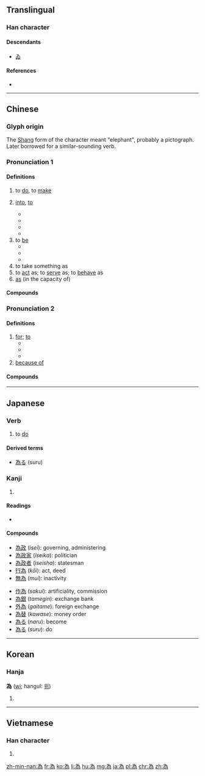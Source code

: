 {{also|爲}}
==Translingual==
{{stroke order|type=animate}}

===Han character===
{{Han char|rn=86|rad=火|as=05|sn=9|four=2022<sub>7</sub>|canj=戈大弓火 (IKNF)}}

====Descendants====
* [[ゐ]]

====References====
* {{Han ref|kx=0669.101|dkj=18981|hdz=32198.110|uh=70BA|ud=28858|bh=ACB0|bd=44208}}

----

==Chinese==
{{zh-forms|s=为|t2=爲}}

===Glyph origin===
The [[w:Shang dynasty|Shang]] form of the character meant "elephant", probably a pictograph. Later borrowed for a similar-sounding verb.

===Pronunciation 1===
{{zh-pron
|m=wéi
|ma=y
|c=wai4
|h=pfs=vì
|md=ùi
|mn=uî
|w=3hhue
|mc=y
|oc=1,1
|cat=v
}}

====Definitions====
{{zh-hanzi}}

# to [[do]], to [[make]]
# {{qualifier|to turn, to transform}} [[into]], [[to]]
#* {{zh-l|分为|to divide into, to split into}}
#* {{zh-usex|那 兩 個 組織 已 合並 '''為{wéi}''' 一 個 組織。|Those two organizations have been amalgamated '''into''' single one.}}
#* {{zh-usex|它 將{jiāng} 重新 結晶 '''為{wéi}''' 原來 的 結構。|It will recrystallize '''into''' the original structure.}}
#* {{zh-usex|他 被 晉升 '''為{wéi}''' 上校。|He was promoted '''to''' colonel.}}
# to [[be]] {{qualifier|equivalent to|equal to}}
#* {{zh-usex|失業率 '''為{wéi}''' @20%。|Unemployment '''is running''' at 20 per cent}}
#* {{zh-usex|它 的 寬度 '''為{wéi}''' 7 米。|it '''is''' 7 metres in width}}
#* {{zh-usex|一 公斤 '''為{wéi}''' 兩 磅。|A kilo '''is''' two pounds.}}
# to take something as
# to [[act]] as; to [[serve]] as; to [[behave]] as
# [[as]] (in the capacity of)

====Compounds====
{{der3
| {{zh-l|為法自弊}}
| {{zh-l|為非作歹}}
| {{zh-l|為害}}
| {{zh-l|為患}}
| {{zh-l|為力}}
| {{zh-l|為難}}
| {{zh-l|為盼}}
| {{zh-l|為期}}
| {{zh-l|為歉}}
| {{zh-l|為人}}
| {{zh-l|為生}}
| {{zh-l|為時}}
| {{zh-l|為首}}
| {{zh-l|為數}}
| {{zh-l|為所欲為}}
| {{zh-l|為伍}}
| {{zh-l|為限}}
| {{zh-l|為由}}
| {{zh-l|為止}}
| {{zh-l|為主}}
| {{zh-l|見義勇為}}
}}

===Pronunciation 2===
{{zh-pron
|m=wèi
|ma=y
|c=wai6
|h=pfs=vi
|md=ôi
|mn=uī
|w=3hhue
|oc=2,2
|cat=prep
}}

====Definitions====
{{zh-hanzi}}

# [[for]]; [[to]]
#* {{zh-usex|我 能 '''為{wèi}''' 你 做 點 什麼 嗎？|What can I do '''for''' you?}}
#* {{zh-usex|我 真 '''為{wèi}''' 你 高興！|I am really happy '''for''' you!}}
#* {{zh-usex|他 '''為{wèi}''' 自己 的 錯誤 道歉。|He gave an apology '''for''' his mistake.}}
# [[because of]]

====Compounds====
{{der3
| {{zh-l|為此}}
| {{zh-l|為的是}}
| {{zh-l|為…而…}}
| {{zh-l|為國捐軀}}
| {{zh-l|為何}}
| {{zh-l|為虎傅翼}}
| {{zh-l|為虎作倀}}
| {{zh-l|為了}}
| {{zh-l|為民請命}}
| {{zh-l|為人作嫁}}
| {{zh-l|為什麼}}
| {{zh-l|為着}}
| {{zh-l|為嘴傷身}}
| {{zh-l|因為}}
}}

----

==Japanese==

===Verb===
{{ja-verb|k|type=3|hira=す|rom=su}}

# to [[do]]

====Derived terms====
* [[為る]] (suru)

===Kanji===
{{ja-kanji|grade=c|rs=火05|style=s|kyu=爲}}

# {{defn|lang=ja|sort=火05}}

====Readings====
* {{ja-readings|on=[[い]] (''i'')|kun=[[ため]] (''tame''), [[なる]] ([[為る]], ''naru''), [[なす]] ([[為す]], ''nasu''), [[する]] ([[為る]], ''suru''), [[たり]] (''tari''), [[つくる]] ([[為る]], ''tsukuru''), [[なり]] (''nari'')|nanori=[[びい]] (''bii'')}}

====Compounds====
{{der-top}}
{{top2}}
* [[為政]] (''isei''): governing, administering
* [[為政家]] (''iseika''): politician
* [[為政者]] (''iseisha''): statesman
* [[行為]] (''kōi''): act, deed
* [[無為]] (''mui''): inactivity
{{mid2}}
* [[作為]] (''sakui''): artificiality, commission
* [[為銀]] (''tamegin''): exchange bank
* [[外為]] (''gaitame''): foreign exchange
* [[為替]] (''kawase''): money order
* [[為る]] (''naru''): become
* [[為る]] (''suru''): do
{{bottom}}
{{der-bottom}}

----

==Korean==

===Hanja===
{{ko-hanja|hangeul=위}}
'''為''' ([[wi]]; hangul: [[위]])<!--hangul needs to be verified-->

# {{defn|lang=ko|sort=火05}}

----

==Vietnamese==

===Han character===
{{vi-hantu|[[vi]], [[vị]]|rs=火05}}

# {{defn|lang=vi|sort=火05}}

[[zh-min-nan:為]]
[[fr:為]]
[[ko:為]]
[[li:為]]
[[hu:為]]
[[mg:為]]
[[ja:為]]
[[pl:為]]
[[chr:為]]
[[zh:為]]